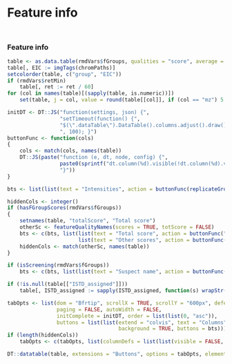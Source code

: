 Feature info {data-orientation=rows}
===

## { .ftInfo }

### Feature info { .ftInfo }

<style> .ftInfo { overflow-x: auto; } </style>

```r
table <- as.data.table(rmdVars$fGroups, qualities = "score", average = TRUE)
table[, EIC := imgTags(chromPaths)]
setcolorder(table, c("group", "EIC"))
if (rmdVars$retMin)
    table[, ret := ret / 60]
for (col in names(table)[(sapply(table, is.numeric))])
    set(table, j = col, value = round(table[[col]], if (col == "mz") 5 else 2))

initDT <- DT::JS("function(settings, json) {",
                 "setTimeout(function() {",
                 "$(\".dataTable\").DataTable().columns.adjust().draw(); }",
                 ", 100); }")
buttonFunc <- function(cols)
{
    cols <- match(cols, names(table))
    DT::JS(paste("function (e, dt, node, config) {",
                 paste0(sprintf("dt.column(%d).visible(!dt.column(%d).visible());", cols, cols), collapse = "\n"),
                 "}"))
}

bts <- list(list(text = "Intensities", action = buttonFunc(replicateGroups(rmdVars$fGroups))))

hiddenCols <- integer()
if (hasFGroupScores(rmdVars$fGroups))
{
    setnames(table, "totalScore", "Total score")
    otherSc <- featureQualityNames(scores = TRUE, totScore = FALSE)
    bts <- c(bts, list(list(text = "Total score", action = buttonFunc("Total score")),
                       list(text = "Other scores", action = buttonFunc(otherSc))))
    hiddenCols <- match(otherSc, names(table))
}

if (isScreening(rmdVars$fGroups))
    bts <- c(bts, list(list(text = "Suspect name", action = buttonFunc("susp_name"))))

if (!is.null(table[["ISTD_assigned"]]))
    table[, ISTD_assigned := sapply(ISTD_assigned, function(s) wrapStr(gsub(",", ", ", s, fixed = TRUE), 50))]

tabOpts <- list(dom = "Bfrtip", scrollX = TRUE, scrollY = "600px", deferRender = TRUE,
                paging = FALSE, autoWidth = FALSE,
                initComplete = initDT, order = list(list(0, "asc")),
                buttons = list(list(extend = "colvis", text = "Columns",
                                    background = TRUE, buttons = bts)))
if (length(hiddenCols))
    tabOpts <- c(tabOpts, list(columnDefs = list(list(visible = FALSE, targets = hiddenCols))))

DT::datatable(table, extensions = "Buttons", options = tabOpts, elementId = "ftInfoTable", escape = FALSE)
```
